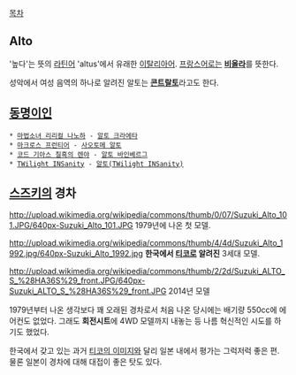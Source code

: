 [[목차]]
== Alto ==
'높다'는 뜻의 [[라틴어]] 'altus'에서 유래한 [[이탈리아어]]. [[프랑스어]]로는 '''[[비올라]]'''를 뜻한다.

성악에서 여성 음역의 하나로 알려진 알토는 '''[[콘트랄토]]'''라고도 한다.

== [[동명이인]] ==
 * [[마법소녀 리리컬 나노하]] - [[알토 크라에타]]
 * [[마크로스 프런티어]] - [[사오토메 알토]]
 * [[코드 기아스 칠흑의 렌야]] - [[알토 바인베르그]]
 * [[TWilight INSanity]] - [[알토(TWilight INSanity)]]
== [[SUZUKI|스즈키]]의 경차 ==
http://upload.wikimedia.org/wikipedia/commons/thumb/0/07/Suzuki_Alto_101.JPG/640px-Suzuki_Alto_101.JPG 1979년에 나온 첫 모델.

http://upload.wikimedia.org/wikipedia/commons/thumb/4/4d/Suzuki_Alto_1992.jpg/640px-Suzuki_Alto_1992.jpg '''한국에서 [[대우 티코|티코]]로 알려진''' 3세대 모델.

http://upload.wikimedia.org/wikipedia/commons/thumb/2/2d/Suzuki_ALTO_S_%28HA36S%29_front.JPG/640px-Suzuki_ALTO_S_%28HA36S%29_front.JPG 2014년 모델

1979년부터 나온 생각보다 꽤 오래된 경차로서 처음 나온 당시에는 배기량 550cc에 에어컨도 없었다. 그래도 '''회전시트'''에 4WD 모델까지 내놓는 등 나름 혁신적인 시도를 하기도 했었다.

한국에서 갖고 있는 과거 [[티코 시리즈|티코의 이미지]]와 달리 일본 내에서 평가는 그럭저럭 좋은 편. 물론 일본이 경차에 대해 대접이 좋은 탓도 있다.
